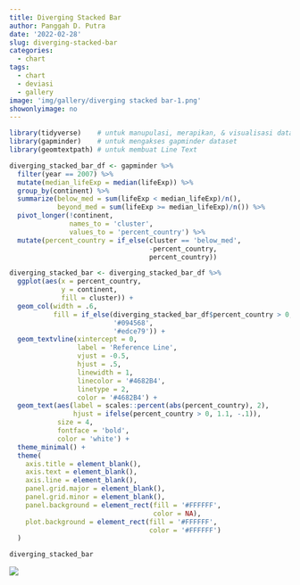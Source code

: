 ```yaml
---
title: Diverging Stacked Bar
author: Panggah D. Putra
date: '2022-02-28'
slug: diverging-stacked-bar
categories:
  - chart
tags:
  - chart
  - deviasi
  - gallery
image: 'img/gallery/diverging stacked bar-1.png'
showonlyimage: no
---
```

<!--more-->

```r
library(tidyverse)    # untuk manupulasi, merapikan, & visualisasi data
library(gapminder)    # untuk mengakses gapminder dataset
library(geomtextpath) # untuk membuat Line Text
```

```r
diverging_stacked_bar_df <- gapminder %>%
  filter(year == 2007) %>%
  mutate(median_lifeExp = median(lifeExp)) %>%
  group_by(continent) %>%
  summarize(below_med = sum(lifeExp < median_lifeExp)/n(),
            beyond_med = sum(lifeExp >= median_lifeExp)/n()) %>%
  pivot_longer(!continent,
               names_to = 'cluster',
               values_to = 'percent_country') %>%
  mutate(percent_country = if_else(cluster == 'below_med',
                                   -percent_country,
                                   percent_country))
```

```r
diverging_stacked_bar <- diverging_stacked_bar_df %>%
  ggplot(aes(x = percent_country,
             y = continent,
             fill = cluster)) + 
  geom_col(width = .6,
           fill = if_else(diverging_stacked_bar_df$percent_country > 0,
                          '#094568',
                          '#edce79')) +
  geom_textvline(xintercept = 0,
                 label = 'Reference Line',
                 vjust = -0.5,
                 hjust = .5,
                 linewidth = 1,
                 linecolor = '#4682B4',
                 linetype = 2, 
                 color = '#4682B4') +
  geom_text(aes(label = scales::percent(abs(percent_country), 2),
                hjust = ifelse(percent_country > 0, 1.1, -.1)),
            size = 4,
            fontface = 'bold',
            color = 'white') +
  theme_minimal() +
  theme(
    axis.title = element_blank(),
    axis.text = element_blank(),
    axis.line = element_blank(),
    panel.grid.major = element_blank(),
    panel.grid.minor = element_blank(),
    panel.background = element_rect(fill = '#FFFFFF',
                                    color = NA),
    plot.background = element_rect(fill = '#FFFFFF',
                                   color = '#FFFFFF')
  )
```

```r
diverging_stacked_bar
```

![](images/diverging stacked bar-1.png)